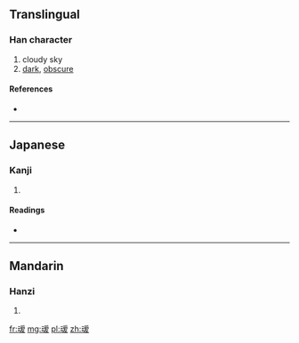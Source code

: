 {{also|靉}}
==Translingual==

===Han character===
{{Han char|rn=28|rad=厶|as=12|sn=14|four=|canj=一戈月月水 (MIBBE), X一戈月月 (XMIBB)}}

# cloudy sky
# [[dark]], [[obscure]]

====References====
* {{Han ref|kx=0088.011|hdz=10389.090|uh=53C6|ud=21446}}

----

==Japanese==

===Kanji===
{{ja-kanji|grade=|rs=厶12}}

# {{defn|Japanese|sort=厶12}}

====Readings====
* {{ja-readings|on=[[あい]] (ai)|kun=}}

----

==Mandarin==

===Hanzi===
{{cmn-hanzi|pin=[[ài]] ([[ai4]]), [[chǎ]] ([[cha3]])|wg=ai<sup>4</sup>, ch'a<sup>3</sup>}}

# {{defn|Mandarin|sort=厶12}}

[[fr:叆]]
[[mg:叆]]
[[pl:叆]]
[[zh:叆]]